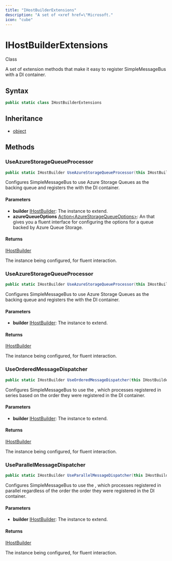 ```yaml
---
title: "IHostBuilderExtensions"
description: "A set of <xref href=\"Microsoft."
icon: "cube"
---
```


# IHostBuilderExtensions

<Badge variant="outline">Class</Badge>

A set of <xref href="Microsoft.Extensions.Hosting.IHostBuilder" data-throw-if-not-resolved="false"></xref> extension methods that make it easy to register SimpleMessageBus with a DI container.

## Syntax

```csharp
public static class IHostBuilderExtensions
```

## Inheritance

- [object](https://learn.microsoft.com/dotnet/api/system.object)

## Methods

### UseAzureStorageQueueProcessor

```csharp
public static IHostBuilder UseAzureStorageQueueProcessor(this IHostBuilder builder, Action<AzureStorageQueueOptions> azureQueueOptions)
```

Configures SimpleMessageBus to use Azure Storage Queues as the backing queue and registers the <xref href="CloudNimble.SimpleMessageBus.Dispatch.AzureStorageQueueProcessor" data-throw-if-not-resolved="false"></xref> with the DI container.

#### Parameters

- **builder** [IHostBuilder](https://learn.microsoft.com/dotnet/api/microsoft.extensions.hosting.ihostbuilder): The <xref href="Microsoft.Extensions.Hosting.IHostBuilder" data-throw-if-not-resolved="false"></xref> instance to extend.
- **azureQueueOptions** [Action&lt;AzureStorageQueueOptions&gt;](https://learn.microsoft.com/dotnet/api/system.action-1): An <xref href="System.Action%601" data-throw-if-not-resolved="false"></xref> that gives you a fluent interface for configuring the options for a queue backed by Azure Queue Storage.

#### Returns

[IHostBuilder](https://learn.microsoft.com/dotnet/api/microsoft.extensions.hosting.ihostbuilder)

The <xref href="Microsoft.Extensions.Hosting.IHostBuilder" data-throw-if-not-resolved="false"></xref> instance being configured, for fluent interaction.

### UseAzureStorageQueueProcessor

```csharp
public static IHostBuilder UseAzureStorageQueueProcessor(this IHostBuilder builder)
```

Configures SimpleMessageBus to use Azure Storage Queues as the backing queue and registers the <xref href="CloudNimble.SimpleMessageBus.Dispatch.AzureStorageQueueProcessor" data-throw-if-not-resolved="false"></xref> with the DI container.

#### Parameters

- **builder** [IHostBuilder](https://learn.microsoft.com/dotnet/api/microsoft.extensions.hosting.ihostbuilder): The <xref href="Microsoft.Extensions.Hosting.IHostBuilder" data-throw-if-not-resolved="false"></xref> instance to extend.

#### Returns

[IHostBuilder](https://learn.microsoft.com/dotnet/api/microsoft.extensions.hosting.ihostbuilder)

The <xref href="Microsoft.Extensions.Hosting.IHostBuilder" data-throw-if-not-resolved="false"></xref> instance being configured, for fluent interaction.

### UseOrderedMessageDispatcher

```csharp
public static IHostBuilder UseOrderedMessageDispatcher(this IHostBuilder builder)
```

Configures SimpleMessageBus to use the <xref href="CloudNimble.SimpleMessageBus.Dispatch.OrderedMessageDispatcher" data-throw-if-not-resolved="false"></xref>, which processes registered <xref href="CloudNimble.SimpleMessageBus.Core.IMessageHandler?text=IMessageHandlers" data-throw-if-not-resolved="false"></xref> in series based on
the order they were registered in the DI container.

#### Parameters

- **builder** [IHostBuilder](https://learn.microsoft.com/dotnet/api/microsoft.extensions.hosting.ihostbuilder): The <xref href="Microsoft.Extensions.Hosting.IHostBuilder" data-throw-if-not-resolved="false"></xref> instance to extend.

#### Returns

[IHostBuilder](https://learn.microsoft.com/dotnet/api/microsoft.extensions.hosting.ihostbuilder)

The <xref href="Microsoft.Extensions.Hosting.IHostBuilder" data-throw-if-not-resolved="false"></xref> instance being configured, for fluent interaction.

### UseParallelMessageDispatcher

```csharp
public static IHostBuilder UseParallelMessageDispatcher(this IHostBuilder builder)
```

Configures SimpleMessageBus to use the <xref href="CloudNimble.SimpleMessageBus.Dispatch.ParallelMessageDispatcher" data-throw-if-not-resolved="false"></xref>, which processes registered <xref href="CloudNimble.SimpleMessageBus.Core.IMessageHandler?text=IMessageHandlers" data-throw-if-not-resolved="false"></xref> in parallel
regardless of the order the order they were registered in the DI container.

#### Parameters

- **builder** [IHostBuilder](https://learn.microsoft.com/dotnet/api/microsoft.extensions.hosting.ihostbuilder): The <xref href="Microsoft.Extensions.Hosting.IHostBuilder" data-throw-if-not-resolved="false"></xref> instance to extend.

#### Returns

[IHostBuilder](https://learn.microsoft.com/dotnet/api/microsoft.extensions.hosting.ihostbuilder)

The <xref href="Microsoft.Extensions.Hosting.IHostBuilder" data-throw-if-not-resolved="false"></xref> instance being configured, for fluent interaction.


